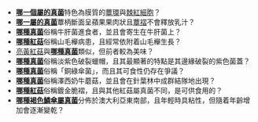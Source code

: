 *'''[[球蓋菇屬|哪一個屬的真菌]]'''特色為膜質的[[蕈環|蕈環]]與[[棘紅細胞_(真菌)|棘紅細胞]]？
* '''[[紅菇屬|哪一屬的真菌]]'''蕈柄斷面呈蘋果果肉狀且[[蕈褶|蕈褶]]不會釋放乳汁？
*'''[[金孢菌寄生|哪種真菌]]'''俗稱牛肝菌進食者，並且會寄生在牛肝菌上？
*'''[[高貴紅菇|哪種紅菇]]'''俗稱山毛櫸病患，且經常依附着山毛櫸生長？
*[[亮黃紅菇|亮黃紅菇]]與'''[[黄白红菇|哪種真菌]]'''類似，但前者較為美味？
*'''[[萊威林濕皮傘|哪種真菌]]'''俗稱淡紫色破裂蠟帽，且其最顯著的特點是其邊緣破裂的紫色菌蓋？
*'''[[銅綠球蓋菇|哪種真菌]]'''俗稱「銅綠傘菌」，而且其可食性仍存在爭議？
*'''[[乳牛肝菌|哪種真菌]]'''俗稱澤西奶牛蘑菇，並且會在針葉林中成群結隊地出現？
*'''[[金黃紅菇|哪種紅菇]]'''俗稱鍍金脆褶，且與其他紅菇屬真菌不同，是可供食用的？
*'''[[普通鱗傘|哪種褐色鱗傘屬真菌]]'''分佈於澳大利亞東南部，且年輕時具粘性，但隨着年齡增加會逐漸變乾？